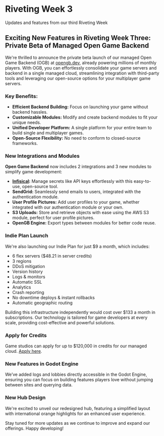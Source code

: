 
# Riveting Week 3

Updates and features from our third Riveting Week

## Exciting New Features in Riveting Week Three: Private Beta of Managed Open Game Backend

We're thrilled to announce the private beta launch of our managed Open Game Backend (OGB) at [opengb.dev](https://opengb.dev/), already powering millions of monthly players. With OGB, you can effortlessly consolidate your game servers and backend in a single managed cloud, streamlining integration with third-party tools and leveraging our open-source options for your multiplayer game servers.

### Key Benefits:

- **Efficient Backend Building:** Focus on launching your game without backend hassles.
- **Customizable Modules:** Modify and create backend modules to fit your unique needs.
- **Unified Developer Platform:** A single platform for your entire team to build single and multiplayer games.
- **Open-Source Flexibility:** No need to conform to closed-source frameworks.

### New Integrations and Modules

**Open Game Backend** now includes 2 integrations and 3 new modules to simplify game development:

- **[Infisical](https://infisical.com/):** Manage secrets like API keys effortlessly with this easy-to-use, open-source tool.
- **SendGrid:** Seamlessly send emails to users, integrated with the authentication module.
- **User Profile Pictures:** Add user profiles to your game, whether integrated with our authentication module or your own.
- **S3 Uploads:** Store and retrieve objects with ease using the AWS S3 module, perfect for user profile pictures.
- **OpenGB Engine:** Export types between modules for better code reuse.

### Indie Plan Launch

We're also launching our Indie Plan for just $9 a month, which includes:

- 6 flex servers ($48.21 in server credits)
- 3 regions
- DDoS mitigation
- Version history
- Logs & monitors
- Automatic SSL
- Analytics
- Crash reporting
- No downtime deploys & instant rollbacks
- Automatic geographic routing

Building this infrastructure independently would cost over $133 a month in subscriptions. Our technology is tailored for game developers at every scale, providing cost-effective and powerful solutions.

### Apply for Credits

Game studios can apply for up to $120,000 in credits for our managed cloud. [Apply here](https://b8v8449klvp.typeform.com/to/ZtMjRE7f).

### New Features in Godot Engine

We’ve added logs and lobbies directly accessible in the Godot Engine, ensuring you can focus on building features players love without jumping between sites and querying data.

### New Hub Design

We're excited to unveil our redesigned hub, featuring a simplified layout with international orange highlights for an enhanced user experience.

Stay tuned for more updates as we continue to improve and expand our offerings. Happy developing!
